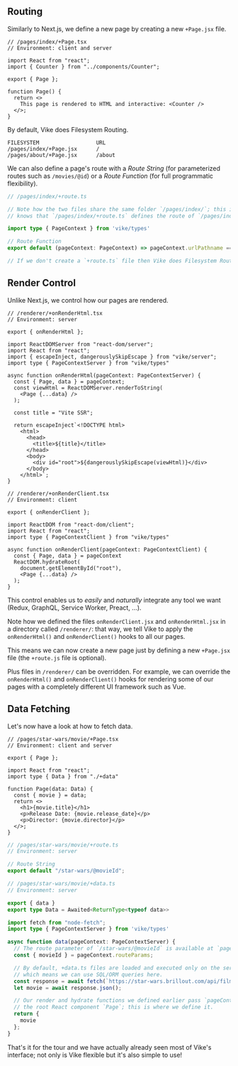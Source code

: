 
## Routing

Similarly to Next.js,
we define a new page by creating a new `+Page.jsx` file.

```tsx
// /pages/index/+Page.tsx
// Environment: client and server

import React from "react";
import { Counter } from "../components/Counter";

export { Page };

function Page() {
  return <>
    This page is rendered to HTML and interactive: <Counter />
  </>;
}
```

By default, Vike does Filesystem Routing.

```
FILESYSTEM                  URL
/pages/index/+Page.jsx      /
/pages/about/+Page.jsx      /about
```

We can also define a page's route with a *Route String* (for parameterized routes such as `/movies/@id`) or a *Route Function* (for full programmatic flexibility).

```ts
// /pages/index/+route.ts

// Note how the two files share the same folder `/pages/index/`; this is how Vike
// knows that `/pages/index/+route.ts` defines the route of `/pages/index/+Page.tsx`.

import type { PageContext } from 'vike/types'

// Route Function
export default (pageContext: PageContext) => pageContext.urlPathname === '/';

// If we don't create a `+route.ts` file then Vike does Filesystem Routing
```


## Render Control

Unlike Next.js, we control how our pages are rendered.

```tsx
// /renderer/+onRenderHtml.tsx
// Environment: server

export { onRenderHtml };

import ReactDOMServer from "react-dom/server";
import React from "react";
import { escapeInject, dangerouslySkipEscape } from "vike/server";
import type { PageContextServer } from "vike/types"

async function onRenderHtml(pageContext: PageContextServer) {
  const { Page, data } = pageContext;
  const viewHtml = ReactDOMServer.renderToString(
    <Page {...data} />
  );

  const title = "Vite SSR";

  return escapeInject`<!DOCTYPE html>
    <html>
      <head>
        <title>${title}</title>
      </head>
      <body>
        <div id="root">${dangerouslySkipEscape(viewHtml)}</div>
      </body>
    </html>`;
}
```

```tsx
// /renderer/+onRenderClient.tsx
// Environment: client

export { onRenderClient };

import ReactDOM from "react-dom/client";
import React from "react";
import type { PageContextClient } from "vike/types"

async function onRenderClient(pageContext: PageContextClient) {
  const { Page, data } = pageContext
  ReactDOM.hydrateRoot(
    document.getElementById("root"),
    <Page {...data} />
  );
}
```

This control enables us to *easily* and *naturally* integrate any tool we want (Redux, GraphQL, Service Worker, Preact, ...).

Note how we defined the files `onRenderClient.jsx` and `onRenderHtml.jsx` in a directory called `/renderer/`: that way, we tell Vike to apply the `onRenderHtml()` and `onRenderClient()` hooks to all our pages.

This means we can now create a new page just by defining a new `+Page.jsx` file (the `+route.js` file is optional).

Plus files in `/renderer/` can be overridden. For example, we can override the `onRenderHtml()` and `onRenderClient()` hooks for rendering some of
our pages with a completely different UI framework such as Vue.


## Data Fetching

Let's now have a look at how to fetch data.

```tsx
// /pages/star-wars/movie/+Page.tsx
// Environment: client and server

export { Page };

import React from "react";
import type { Data } from "./+data"

function Page(data: Data) {
  const { movie } = data;
  return <>
    <h1>{movie.title}</h1>
    <p>Release Date: {movie.release_date}</p>
    <p>Director: {movie.director}</p>
  </>;
}
```

```ts
// /pages/star-wars/movie/+route.ts
// Environment: server

// Route String
export default "/star-wars/@movieId";
```

```ts
// /pages/star-wars/movie/+data.ts
// Environment: server

export { data }
export type Data = Awaited<ReturnType<typeof data>>

import fetch from "node-fetch";
import type { PageContextServer } from 'vike/types'

async function data(pageContext: PageContextServer) {
  // The route parameter of `/star-wars/@movieId` is available at `pageContext.routeParams`
  const { movieId } = pageContext.routeParams;

  // By default, +data.ts files are loaded and executed only on the server-side
  // which means we can use SQL/ORM queries here.
  const response = await fetch(`https://star-wars.brillout.com/api/films/${id}.json`)
  let movie = await response.json();

  // Our render and hydrate functions we defined earlier pass `pageContext.data` to
  // the root React component `Page`; this is where we define it.
  return {
    movie
  };
}
```

That's it for the tour and we have actually already seen most of Vike's interface;
not only is Vike flexible but it's also simple to use!
